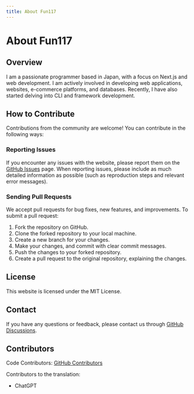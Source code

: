 ```yaml
---
title: About Fun117
---
```


# About Fun117

## Overview

I am a passionate programmer based in Japan, with a focus on Next.js and web development. I am actively involved in developing web applications, websites, e-commerce platforms, and databases. Recently, I have also started delving into CLI and framework development.

## How to Contribute

Contributions from the community are welcome! You can contribute in the following ways:

### Reporting Issues

If you encounter any issues with the website, please report them on the [GitHub Issues](https://github.com/fun117/fun117/issues) page. When reporting issues, please include as much detailed information as possible (such as reproduction steps and relevant error messages).

### Sending Pull Requests

We accept pull requests for bug fixes, new features, and improvements. To submit a pull request:

1. Fork the repository on GitHub.
2. Clone the forked repository to your local machine.
3. Create a new branch for your changes.
4. Make your changes, and commit with clear commit messages.
5. Push the changes to your forked repository.
6. Create a pull request to the original repository, explaining the changes.

## License

This website is licensed under the MIT License.

## Contact

If you have any questions or feedback, please contact us through [GitHub Discussions](https://github.com/fun117/fun117/discussions).

## Contributors

Code Contributors: [GitHub Contributors](https://github.com/fun117/fun117/graphs/contributors)

Contributors to the translation:

- ChatGPT